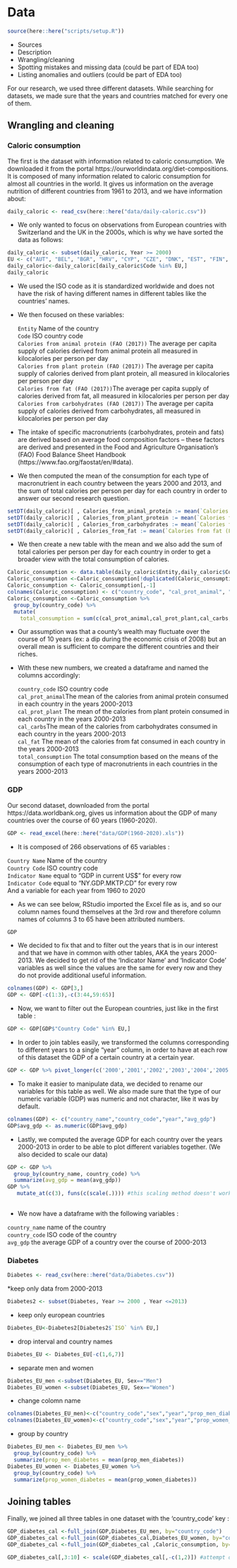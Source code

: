 # Data

```r
source(here::here("scripts/setup.R"))
```

* Sources
* Description
* Wrangling/cleaning
* Spotting mistakes and missing data (could be part of EDA too)
* Listing anomalies and outliers (could be part of EDA too)

For our research, we used three different datasets. While searching for datasets, we made sure that the years and countries matched for every one of them.

## Wrangling and cleaning

### Caloric consumption


The first is the dataset with information related to caloric consumption. We downloaded it from the portal https://ourworldindata.org/diet-compositions. It is composed of many information related to caloric consumption for almost all countries in the world. It gives us information on the average nutrition of different countries from 1961 to 2013, and we have information about: 

```r
daily_caloric <- read_csv(here::here("data/daily-caloric.csv"))
```

* We only wanted to focus on observations from European countries with Switzerland and the UK in the 2000s, which is why we have sorted the data as follows:

```r
daily_caloric <- subset(daily_caloric, Year >= 2000)
EU <- c("AUT", "BEL", "BGR", "HRV", "CYP", "CZE", "DNK", "EST", "FIN", "FRA", "DEU", "GRC", "HUN", "IRL", "ITA", "LVA", "LTU", "LUX", "MLT", "NLD", "POL", "PRT", "ROU", "SVK", "SVN", "ESP", "SWE", "GBR", "CHE")
daily_caloric<-daily_caloric[daily_caloric$Code %in% EU,]
daily_caloric
```

* We used the ISO code as it is standardized worldwide and does not have the risk of having different names in different tables like the countries' names.

* We then focused on these variables:

  `Entity` Name of the country  
  `Code` ISO country code  
  `Calories from animal protein (FAO (2017))` The average per capita supply of calories derived from animal protein    all measured in kilocalories per person per day  
  `Calories from plant protein (FAO (2017))` The average per capita supply of calories derived from plant protein,     all measured in kilocalories per person per day  
  `Calories from fat (FAO (2017))`The average per capita supply of calories derived from fat, all measured in kilocalories per person per day  
  `Calories from carbohydrates (FAO (2017))` The average per capita supply of calories derived from carbohydrates, all measured in kilocalories per person per day  
  
* The intake of specific macronutrients (carbohydrates, protein and fats) are derived based on average food composition factors – these factors are derived and presented in the Food and Agriculture Organisation’s (FAO) Food Balance Sheet Handbook (https://www.fao.org/faostat/en/#data).

* We then computed the mean of the consumption for each type of macronutrient in each country between the years 2000 and 2013, and the sum of total calories per person per day for each country in order to answer our second research question.

```r
setDT(daily_caloric)[ , Calories_from_animal_protein := mean(`Calories from animal protein (FAO (2017))`), by = "Entity"]
setDT(daily_caloric)[ , Calories_from_plant_protein := mean(`Calories from plant protein (FAO (2017))`), by = "Entity"]
setDT(daily_caloric)[ , Calories_from_carbohydrates := mean(`Calories from carbohydrates (FAO (2017))`), by = "Entity"]
setDT(daily_caloric)[ , Calories_from_fat := mean(`Calories from fat (FAO (2017))`), by = "Entity"]
```

* We then create a new table with the mean and we also add the sum of total calories per person per day for each country in order to get a broader view with the total consumption of calories.

```r
Caloric_consumption <- data.table(daily_caloric$Entity,daily_caloric$Code,daily_caloric$Calories_from_animal_protein, daily_caloric$Calories_from_plant_protein,daily_caloric$Calories_from_carbohydrates,daily_caloric$Calories_from_fat)
Caloric_consumption <-Caloric_consumption[!duplicated(Caloric_consumption)]
Caloric_consumption <- Caloric_consumption[,-1] 
colnames(Caloric_consumption) <- c("country_code", "cal_prot_animal", "cal_prot_plant", "cal_carbs","cal_fat")
Caloric_consumption <-Caloric_consumption %>%
  group_by(country_code) %>%
  mutate(
    total_consumption = sum(c(cal_prot_animal,cal_prot_plant,cal_carbs,cal_fat)))
```

* Our assumption was that a county's wealth may fluctuate over the course of 10 years (ex: a dip during the economic crisis of 2008) but an overall mean is sufficient to compare the different countries and their riches.

* With these new numbers, we created a dataframe and named the columns accordingly:

  `country_code` ISO country code  
  `cal_prot_animal`The mean of the calories from animal protein consumed in each country in the years 2000-2013  
  `cal_prot_plant` The mean of the calories from plant protein consumed in each country in the years 2000-2013  
  `cal_carbs`The mean of the calories from carbohydrates consumed in each country in the years 2000-2013  
  `cal_fat` The mean of the calories from fat consumed in each country in the years 2000-2013  
  `total_consumption` The total consumption based on the means of the consumption of each type of macronutrients in    each countries in the years 2000-2013  
  


### GDP


Our second dataset, downloaded from the portal https://data.worldbank.org, gives us information about the GDP of many countries over the course of 60 years (1960-2020).

```r
GDP <- read_excel(here::here("data/GDP(1960-2020).xls"))
```

* It is composed of 266 observations of 65 variables :

`Country Name` Name of the country  
`Country Code` ISO country code  
`Indicator Name` equal to "GDP in current US$" for every row  
`Indicator Code` equal to "NY.GDP.MKTP.CD" for every row  
And a variable for each year from 1960 to 2020  

* As we can see below, RStudio imported the Excel file as is, and so our column names found themselves at the 3rd row and therefore column names of columns 3 to 65 have been attributed numbers.

```r
GDP
```

* We decided to fix that and to filter out the years that is in our interest and that we have in common with other tables, AKA the years 2000-2013. We decided to get rid of the 'Indicator Name' and 'Indicator Code' variables as well since the values are the same for every row and they do not provide additional useful information.

```r
colnames(GDP) <- GDP[3,]
GDP <- GDP[-c(1:3),-c(3:44,59:65)]
```

* Now, we want to filter out the European countries, just like in the first table :

```r
GDP <- GDP[GDP$"Country Code" %in% EU,]
```

* In order to join tables easily, we transformed the columns corresponding to different years to a single “year” column, in order to have at each row of this dataset the GDP of a certain country at a certain year.

```r
GDP <- GDP %>% pivot_longer(c('2000','2001','2002','2003','2004','2005','2006','2007','2008','2009','2010','2011','2012','2013'),names_to = "Year",values_to = "Gross Domestic Product")
```

* To make it easier to manipulate data, we decided to rename our variables for this table as well. We also made sure that the type of our numeric variable (GDP) was numeric and not character, like it was by default.

```r
colnames(GDP) <- c("country_name","country_code","year","avg_gdp")
GDP$avg_gdp <- as.numeric(GDP$avg_gdp)
```

* Lastly, we computed the average GDP for each country over the years 2000-2013 in order to be able to plot different variables together. (We also decided to scale our data)

```r
GDP <- GDP %>% 
  group_by(country_name, country_code) %>% 
  summarize(avg_gdp = mean(avg_gdp))
GDP %>%
   mutate_at(c(3), funs(c(scale(.)))) #this scaling method doesn't work, how to do it ?
  

```

* We now have a dataframe with the following variables :

`country_name` name of the country  
`country_code` ISO code of the country  
`avg_gdp` the average GDP of a country over the course of 2000-2013  


### Diabetes

```r
Diabetes <- read_csv(here::here("data/Diabetes.csv"))
```
*keep only data from 2000-2013

```r
Diabetes2 <- subset(Diabetes, Year >= 2000 , Year <=2013)
```

* keep only european countries

```r
Diabetes_EU<-Diabetes2[Diabetes2$`ISO` %in% EU,]
```
* drop interval and country names

```r
Diabetes_EU <- Diabetes_EU[-c(1,6,7)]
```
* separate men and women

```r
Diabetes_EU_men <-subset(Diabetes_EU, Sex=="Men")
Diabetes_EU_women <-subset(Diabetes_EU, Sex=="Women")
```
* change colomn name

```r
colnames(Diabetes_EU_men)<-c("country_code","sex","year","prop_men_diabetes")
colnames(Diabetes_EU_women)<-c("country_code","sex","year","prop_women_diabetes")
```
* group by country

```r
Diabetes_EU_men <- Diabetes_EU_men %>% 
  group_by(country_code) %>%
  summarize(prop_men_diabetes = mean(prop_men_diabetes))
Diabetes_EU_women <- Diabetes_EU_women %>% 
  group_by(country_code) %>%
  summarize(prop_women_diabetes = mean(prop_women_diabetes))
```



## Joining tables

Finally, we joined all three tables in one dataset with the 'country_code' key :

```r
GDP_diabetes_cal <-full_join(GDP,Diabetes_EU_men, by="country_code")
GDP_diabetes_cal <-full_join(GDP_diabetes_cal,Diabetes_EU_women, by="country_code")
GDP_diabetes_cal <-full_join(GDP_diabetes_cal ,Caloric_consumption, by="country_code")

GDP_diabetes_cal[,3:10] <- scale(GDP_diabetes_cal[,-c(1,2)]) #attempt of scaling the whole table
```

